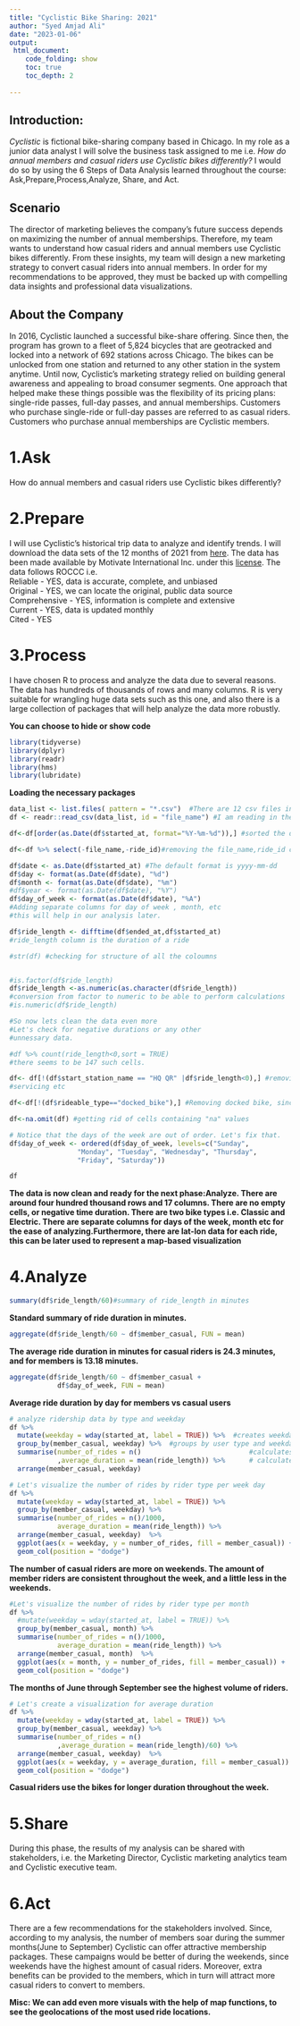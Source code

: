 ```yaml
---
title: "Cyclistic Bike Sharing: 2021"
author: "Syed Amjad Ali"
date: "2023-01-06"
output: 
 html_document:
    code_folding: show
    toc: true
    toc_depth: 2
  
---
```




## Introduction:
*Cyclistic* is fictional bike-sharing company based in Chicago. In my role as a junior data analyst I will solve the business task assigned to me i.e. *How do annual members and casual riders use Cyclistic bikes differently?* I would do so by using the 6 Steps of Data Analysis learned throughout the course: Ask,Prepare,Process,Analyze, Share, and Act.

## Scenario
The director of marketing believes the company’s future success depends on maximizing the number of annual memberships. Therefore, my team wants to understand how casual riders and annual members use Cyclistic bikes differently. From these insights, my team will design a new marketing strategy to convert casual riders into annual members. In order for my recommendations to be approved, they must be backed up with compelling data insights and professional data visualizations.



## About the Company
In 2016, Cyclistic launched a successful bike-share offering. Since then, the program has grown to a fleet of 5,824 bicycles that are geotracked and locked into a network of 692 stations across Chicago. The bikes can be unlocked from one station and returned to any other station in the system anytime.
Until now, Cyclistic’s marketing strategy relied on building general awareness and appealing to broad consumer segments. One approach that helped make these things possible was the flexibility of its pricing plans: single-ride passes, full-day passes, and annual memberships. Customers who purchase single-ride or full-day passes are referred to as casual riders. Customers who purchase annual memberships are Cyclistic members.

# 1.Ask
How do annual members and casual riders use Cyclistic bikes differently?

# 2.Prepare
I will use Cyclistic’s historical trip data to analyze and identify trends. I will download the data sets of the 12 months of 2021 from [here](https://divvy-tripdata.s3.amazonaws.com/index.html). The data has been made available by Motivate International Inc. under this [license](https://ride.divvybikes.com/data-license-agreement).
The data follows ROCCC i.e.  
Reliable - YES, data is accurate, complete, and unbiased  
Original - YES, we can locate the original, public data source  Comprehensive - YES, information is complete and extensive  
Current - YES, data is updated monthly  
Cited - YES

# 3.Process
I have chosen R to process and analyze the data due to several reasons. The data has hundreds of thousands of rows and many columns. R is very suitable for wrangling huge data sets such as this one, and also there is a large collection of packages that will help analyze the data more robustly.

**You can choose to hide or show code**

```r
library(tidyverse) 
library(dplyr)
library(readr)
library(hms)
library(lubridate)
```
**Loading the necessary packages**


```r

data_list <- list.files( pattern = "*.csv")  #There are 12 csv files in this directory for each of the months in 2021
df <- readr::read_csv(data_list, id = "file_name") #I am reading in the csv files for 12 months in a single data frame.

df<-df[order(as.Date(df$started_at, format="%Y-%m-%d")),] #sorted the date using the started at column

df<-df %>% select(-file_name,-ride_id)#removing the file_name,ride_id columns

df$date <- as.Date(df$started_at) #The default format is yyyy-mm-dd
df$day <- format(as.Date(df$date), "%d")
df$month <- format(as.Date(df$date), "%m")
#df$year <- format(as.Date(df$date), "%Y")
df$day_of_week <- format(as.Date(df$date), "%A")
#Adding separate columns for day of week , month, etc
#this will help in our analysis later. 

df$ride_length <- difftime(df$ended_at,df$started_at)
#ride_length column is the duration of a ride

#str(df) #checking for structure of all the coloumns 


#is.factor(df$ride_length)
df$ride_length <-as.numeric(as.character(df$ride_length))
#conversion from factor to numeric to be able to perform calculations
#is.numeric(df$ride_length)

#So now lets clean the data even more
#Let's check for negative durations or any other
#unnessary data. 

#df %>% count(ride_length<0,sort = TRUE)
#there seems to be 147 such cells. 

df<- df[!(df$start_station_name == "HQ QR" |df$ride_length<0),] #removing negative ride_length and start station HQ QR, which is the times when the bikes were taken for
#servicing etc

df<-df[!(df$rideable_type=="docked_bike"),] #Removing docked bike, since the two main bike types are electric and classic

df<-na.omit(df) #getting rid of cells containing "na" values

# Notice that the days of the week are out of order. Let's fix that.
df$day_of_week <- ordered(df$day_of_week, levels=c("Sunday", 
                 "Monday", "Tuesday", "Wednesday", "Thursday", 
                 "Friday", "Saturday"))

df
```

**The data is now clean and ready for the next phase:Analyze.
There are around four hundred thousand rows and 17 columns. There are no empty cells, or negative time duration. There are two bike types i.e. Classic and Electric. There are separate columns for days of the week, month etc for the ease of analyzing.Furthermore, there are lat-lon data for each ride, this can be later used to represent a map-based visualization**


# 4.Analyze

```r
summary(df$ride_length/60)#summary of ride_length in minutes


```

**Standard summary of ride duration in minutes.**









```r
aggregate(df$ride_length/60 ~ df$member_casual, FUN = mean)
```

**The average ride duration in minutes for casual riders is 24.3 minutes, and for members is 13.18 minutes.**









```r

aggregate(df$ride_length/60 ~ df$member_casual + 
            df$day_of_week, FUN = mean)
```

**Average ride duration by day for members vs casual users**









```r
# analyze ridership data by type and weekday
df %>% 
  mutate(weekday = wday(started_at, label = TRUE)) %>%  #creates weekday field using wday()
  group_by(member_casual, weekday) %>%  #groups by user type and weekday
  summarise(number_of_rides = n()							#calculates the number of rides and average duration 
            ,average_duration = mean(ride_length)) %>% 		# calculates the average duration
  arrange(member_casual, weekday)
```

 











```r
# Let's visualize the number of rides by rider type per week day
df %>% 
  mutate(weekday = wday(started_at, label = TRUE)) %>% 
  group_by(member_casual, weekday) %>% 
  summarise(number_of_rides = n()/1000,
            average_duration = mean(ride_length)) %>% 
  arrange(member_casual, weekday)  %>% 
  ggplot(aes(x = weekday, y = number_of_rides, fill = member_casual)) +
  geom_col(position = "dodge")


```

**The number of casual riders are more on weekends. The amount of member riders are consistent throughout the week, and a little less in the weekends.**


```r
#Let's visualize the number of rides by rider type per month
df %>% 
  #mutate(weekday = wday(started_at, label = TRUE)) %>% 
  group_by(member_casual, month) %>% 
  summarise(number_of_rides = n()/1000,
            average_duration = mean(ride_length)) %>% 
  arrange(member_casual, month)  %>% 
  ggplot(aes(x = month, y = number_of_rides, fill = member_casual)) +
  geom_col(position = "dodge")
```


**The months of June through September see the highest volume of riders.**




```r
# Let's create a visualization for average duration
df %>% 
  mutate(weekday = wday(started_at, label = TRUE)) %>% 
  group_by(member_casual, weekday) %>% 
  summarise(number_of_rides = n()
            ,average_duration = mean(ride_length)/60) %>% 
  arrange(member_casual, weekday)  %>% 
  ggplot(aes(x = weekday, y = average_duration, fill = member_casual)) +
  geom_col(position = "dodge")
```


**Casual riders use the bikes for longer duration throughout the week.** 





# 5.Share 
During this phase, the results of my analysis can be shared with stakeholders, i.e. the Marketing Director, Cyclistic marketing analytics team and Cyclistic executive team.

# 6.Act
There are a few recommendations for the stakeholders involved.
Since, according to my analysis, the number of members soar during the summer months(June to September) Cyclistic can offer attractive membership packages. These campaigns would be better of during the weekends, since weekends have the highest amount of casual riders. Moreover, extra benefits can be provided to the members, which in turn will attract more casual riders to convert to members.  


**Misc: We can add even more visuals with the help of map functions, to see the geolocations of the most used ride locations.**